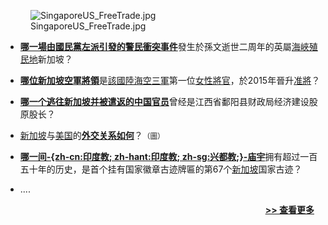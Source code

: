 [[File:SingaporeUS_FreeTrade.jpg|right]]
*'''[[牛車水事件|哪一場由國民黨左派引發的警民衝突事件]]'''發生於孫文逝世二周年的英屬[[海峽殖民地|海峽殖民地]]新加坡？

*'''[[顏曉芳|哪位新加坡空軍將領]]'''是[[新加坡武裝部隊|該國陸海空三軍]]第一位[[女性軍人|女性將官]]，於2015年晉升[[准將|准將]]？

*'''[[李华波|哪一个逃往新加坡并被遣返的中国官员]]'''曾经是江西省鄱阳县财政局经济建设股原股长？

*[[新加坡|新加坡]]与[[美国|美国]]的'''[[新加坡－美國關係|外交关系如何]]'''？<small>（圖）</small>

* '''[[丹达乌他帕尼庙|哪一间-{zh-cn:印度教; zh-hant:印度教; zh-sg:兴都教;}-庙宇]]'''拥有超过一百五十年的历史，是首个挂有国家徽章古迹牌匾的第67个[[新加坡|新加坡]]国家古迹？

*....

<div style="text-align:right;margin-right:10px;margin-bottom:4px;">
'''[[Portal:新加坡/你知道嗎/存檔|>> 查看更多]]'''
</div>